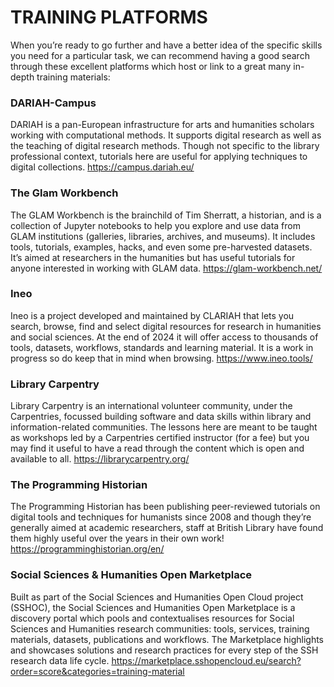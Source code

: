# **TRAINING PLATFORMS** {.unnumbered .unlisted}

When you’re ready to go further and have a better idea of the specific skills you need for a particular task, we can recommend having a good search through these excellent platforms which host or link to a great many in-depth training materials:

### DARIAH-Campus
DARIAH is a pan-European infrastructure for arts and humanities scholars working with computational methods. It supports digital research as well as the teaching of digital research methods. Though not specific to the library professional context, tutorials here are useful for applying techniques to digital collections. [https://campus.dariah.eu/](https://campus.dariah.eu/)

### The Glam Workbench
The GLAM Workbench is the brainchild of Tim Sherratt, a historian, and is a collection of Jupyter notebooks to help you explore and use data from GLAM institutions (galleries, libraries, archives, and museums). It includes tools, tutorials, examples, hacks, and even some pre-harvested datasets. It's aimed at researchers in the humanities but has useful tutorials for anyone interested in working with GLAM data.
[https://glam-workbench.net/](https://glam-workbench.net/)

### Ineo
Ineo is a project developed and maintained by CLARIAH that lets you search, browse, find and select digital resources for research in humanities and social sciences. At the end of 2024 it will offer access to thousands of tools, datasets, workflows, standards and learning material. It is a work in progress so do keep that in mind when browsing. [https://www.ineo.tools/](https://www.ineo.tools/)

### Library Carpentry 
Library Carpentry is an international volunteer community, under the Carpentries, focussed building software and data skills within library and information-related communities. The lessons here are meant to be taught as workshops led by a Carpentries certified instructor (for a fee) but you may find it useful to have a read through the content which is open and available to all. [https://librarycarpentry.org/](https://librarycarpentry.org/)

### The Programming Historian
The Programming Historian has been publishing peer-reviewed tutorials on digital tools and techniques for humanists since 2008 and though they’re generally aimed at academic researchers, staff at British Library have found them highly useful over the years in their own work! [https://programminghistorian.org/en/](https://programminghistorian.org/en/)

### Social Sciences & Humanities Open Marketplace
Built as part of the Social Sciences and Humanities Open Cloud project (SSHOC), the Social Sciences and Humanities Open Marketplace is a discovery portal which pools and contextualises resources for Social Sciences and Humanities research communities: tools, services, training materials, datasets, publications and workflows. The Marketplace highlights and showcases solutions and research practices for every step of the SSH research data life cycle. [https://marketplace.sshopencloud.eu/search?order=score&categories=training-material](https://marketplace.sshopencloud.eu/search?order=score&categories=training-material)
